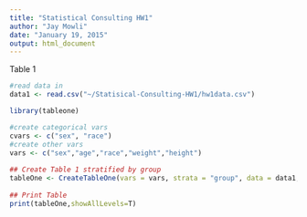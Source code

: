 ```yaml
---
title: "Statistical Consulting HW1"
author: "Jay Mowli"
date: "January 19, 2015"
output: html_document
---
```

Table 1
```r
#read data in
data1 <- read.csv("~/Statisical-Consulting-HW1/hw1data.csv")

library(tableone)

#create categorical vars
cvars <- c("sex", "race")
#create other vars
vars <- c("sex","age","race","weight","height")
 
## Create Table 1 stratified by group
tableOne <- CreateTableOne(vars = vars, strata = "group", data = data1, factorVars=cvars)
 
## Print Table
print(tableOne,showAllLevels=T)
```